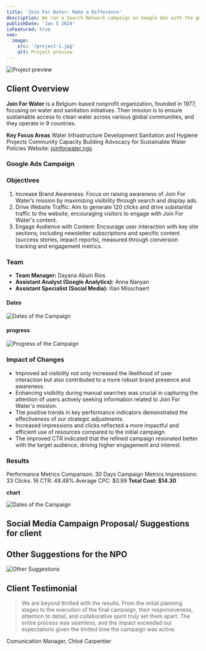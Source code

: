 ```yaml
---
title: 'Join For Water: Make a Difference'
description: We ran a Search Network campaign on Google Ads with the goal of raising awareness about Join For Water's mission. Our primary focus was to drive website visits and increase page views, ensuring that more people in Flanders, Belgium, were exposed to the organization's work.
publishDate: 'Jan 5 2024'
isFeatured: true
seo:
  image:
    src: '/project-1.jpg'
    alt: Project preview
---
```



<Image
  src='/project-1.jpg'
  alt='Project preview'
  width={800}
  height={600}
  title='Project preview'
  loading='eager'
/>

## **Client Overview**

**Join For Water** is a Belgium-based nonprofit organization, founded in 1977, focusing on water and sanitation initiatives. Their mission is to ensure sustainable access to clean water across various global communities, and they operate in 9 countries.

**Key Focus Areas**
Water Infrastructure Development
Sanitation and Hygiene Projects
Community Capacity Building
Advocacy for Sustainable Water Policies
Website: [joinforwater.ngo](https://joinforwater.ngo/)

### **Google Ads Campaign**

### **Objectives**

1. Increase Brand Awareness: Focus on raising awareness of Join For Water’s mission by maximizing visibility through search and display ads.
2. Drive Website Traffic: Aim to generate 120 clicks and drive substantial traffic to the website, encouraging visitors to engage with Join For Water's content.
3. Engage Audience with Content: Encourage user interaction with key site sections, including newsletter subscriptions and specific content (success stories, impact reports), measured through conversion tracking and engagement metrics.

### **Team**

- **Team Manager:** Dayana Abuin Rios
- **Assistant Analyst (Google Analytics):** Anna Nanyan
- **Assistant Specialist (Social Media):** Ilian Misschaert

#### **Dates**

<Image
  src='/Dates.jpg'
  alt='Dates of the Campaign'
  width={800}
  height={600}
  title='Dates of the Campaign'
/>

#### **progress**

<Image
  src='/Progress.jpg'
  alt='Progress of the Campaign'
  width={800}
  height={600}
  title='Progress of the Campaign'
/>

### **Impact of Changes**

- Improved ad visibility not only increased the likelihood of user interaction but also contributed to a more robust brand presence and awareness.
- Enhancing visibility during manual searches was crucial in capturing the attention of users actively seeking information related to Join For Water's mission.
- The positive trends in key performance indicators demonstrated the effectiveness of our strategic adjustments.
- Increased impressions and clicks reflected a more impactful and efficient use of resources compared to the initial campaign.
- The improved CTR indicated that the refined campaign resonated better with the target audience, driving higher engagement and interest.

### **Results**

Performance Metrics Comparison:
30 Days Campaign Metrics
Impressions: 33
Clicks: 16
CTR: 48.48%
Average CPC: $0.89
**Total Cost: $14.30**

**chart**

<Image
  src='/chart.jpg'
  alt='Dates of the Campaign'
  width={800}
  height={600}
  title='Dates of the Campaign'
/>

## **Social Media Campaign Proposal/ Suggestions for client**

<ImagesDialog />

## **Other Suggestions for the NPO**

<Image
  src='/project-1-Suggested FB Campaign_5.jpg'
  alt='Other Suggestions'
  width={800}
  height={600}
  title='Other Suggestions'
/>

## Client Testimonial

> We are beyond thrilled with the results. From the initial planning stages to the execution of the final campaign, their responsiveness, attention to detail, and collaborative spirit truly set them apart. The entire process was seamless, and the impact exceeded our expectations given the limited time the campaign was active.

Comunication Manager, Chloé Carpentier
